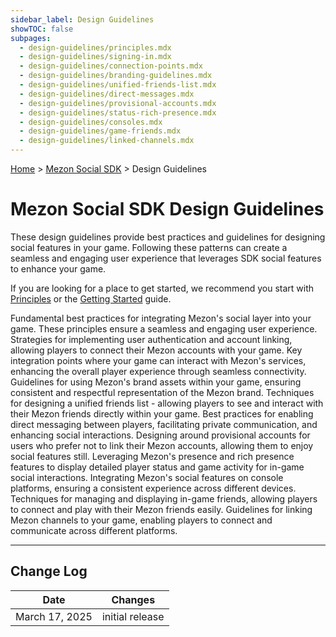 ```yaml
---
sidebar_label: Design Guidelines
showTOC: false
subpages:
  - design-guidelines/principles.mdx
  - design-guidelines/signing-in.mdx
  - design-guidelines/connection-points.mdx
  - design-guidelines/branding-guidelines.mdx
  - design-guidelines/unified-friends-list.mdx
  - design-guidelines/direct-messages.mdx
  - design-guidelines/provisional-accounts.mdx
  - design-guidelines/status-rich-presence.mdx
  - design-guidelines/consoles.mdx
  - design-guidelines/game-friends.mdx
  - design-guidelines/linked-channels.mdx
---
```


[Home](#DOCS_INTRO) > [Mezon Social SDK](#DOCS_DISCORD_SOCIAL_SDK_OVERVIEW) > Design Guidelines

# Mezon Social SDK Design Guidelines

These design guidelines provide best practices and guidelines for designing social features in your game. Following these patterns can create a seamless and engaging user experience that leverages SDK social features to enhance your game. 

If you are looking for a place to get started, we recommend you start with [Principles](#DOCS_DISCORD_SOCIAL_SDK_DESIGN_GUIDELINES_PRINCIPLES) or the [Getting Started](#DOCS_DISCORD_SOCIAL_SDK_GETTING_STARTED) guide.

<Container>
  <Card title="Principles" link="#DOCS_DISCORD_SOCIAL_SDK_DESIGN_GUIDELINES_PRINCIPLES" icon="CrownIcon">
    Fundamental best practices for integrating Mezon's social layer into your game. These principles ensure a seamless and engaging user experience.
  </Card>
  <Card title="Signing In" link="#DOCS_DISCORD_SOCIAL_SDK_DESIGN_GUIDELINES_SIGNING_IN" icon="UserPlusIcon">
    Strategies for implementing user authentication and account linking, allowing players to connect their Mezon accounts with your game.
  </Card>
  <Card title="Connection Points" link="#DOCS_DISCORD_SOCIAL_SDK_DESIGN_GUIDELINES_CONNECTION_POINTS" icon="DpadIcon">
    Key integration points where your game can interact with Mezon's services, enhancing the overall player experience through seamless connectivity.
  </Card>
  <Card title="Branding Guidelines" link="#DOCS_DISCORD_SOCIAL_SDK_DESIGN_GUIDELINES_BRANDING_GUIDELINES" icon="ClydeIcon">
    Guidelines for using Mezon's brand assets within your game, ensuring consistent and respectful representation of the Mezon brand.
  </Card>
  <Card title="Unified Friends List" link="#DOCS_DISCORD_SOCIAL_SDK_DESIGN_GUIDELINES_UNIFIED_FRIENDS_LIST" icon="ContactsIcon">
    Techniques for designing a unified friends list - allowing players to see and interact with their Mezon friends directly within your game.
  </Card>
  <Card title="Direct Messages" link="#DOCS_DISCORD_SOCIAL_SDK_DESIGN_GUIDELINES_DIRECT_MESSAGES" icon="ChatIcon">
    Best practices for enabling direct messaging between players, facilitating private communication, and enhancing social interactions.
  </Card>
  <Card title="Provisional Accounts" link="#DOCS_DISCORD_SOCIAL_SDK_DESIGN_GUIDELINES_PROVISIONAL_ACCOUNTS" icon="UserIcon">
    Designing around provisional accounts for users who prefer not to link their Mezon accounts, allowing them to enjoy social features still.
  </Card>
  <Card title="Status & Rich Presence" link="#DOCS_DISCORD_SOCIAL_SDK_DESIGN_GUIDELINES_STATUS_RICH_PRESENCE" icon="UserStatusIcon">
    Leveraging Mezon's presence and rich presence features to display detailed player status and game activity for in-game social interactions.
  </Card>
  <Card title="Consoles" link="#DOCS_DISCORD_SOCIAL_SDK_DESIGN_GUIDELINES_CONSOLES" icon="GameControllerIcon">
    Integrating Mezon's social features on console platforms, ensuring a consistent experience across different devices.
  </Card>
  <Card title="Game Friends" link="#DOCS_DISCORD_SOCIAL_SDK_DESIGN_GUIDELINES_GAME_FRIENDS" icon="GroupIcon">
    Techniques for managing and displaying in-game friends, allowing players to connect and play with their Mezon friends easily.
  </Card>
  <Card title="Linked Channels" link="#DOCS_DISCORD_SOCIAL_SDK_DESIGN_GUIDELINES_LINKED_CHANNELS" icon="TextControllerIcon">
    Guidelines for linking Mezon channels to your game, enabling players to connect and communicate across different platforms.
  </Card>
</Container>

---

## Change Log

| Date           | Changes         |
|----------------|-----------------|
| March 17, 2025 | initial release |
